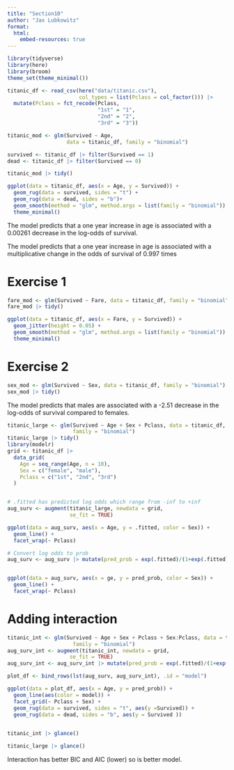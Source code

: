 ```yaml
---
title: "Section10"
author: "Jax Lubkowitz"
format: 
  html:
    embed-resources: true
---
```


```r
library(tidyverse)
library(here)
library(broom)
theme_set(theme_minimal())

titanic_df <- read_csv(here("data/titanic.csv"),
                       col_types = list(Pclass = col_factor())) |>
  mutate(Pclass = fct_recode(Pclass,
                             "1st" = "1",
                             "2nd" = "2",
                             "3rd" = "3"))
```

```r
titanic_mod <- glm(Survived ~ Age,
                   data = titanic_df, family = "binomial")

survived <- titanic_df |> filter(Survived == 1)
dead <- titanic_df |> filter(Survived == 0)

titanic_mod |> tidy()

ggplot(data = titanic_df, aes(x = Age, y = Survived)) +
  geom_rug(data = survived, sides = "t") +
  geom_rug(data = dead, sides = "b")+
  geom_smooth(method = "glm", method.args = list(family = "binomial")) +
  theme_minimal()
```

The model predicts that a one year increase in age is associated with a 0.00261 decrease in the log-odds of survival.

The model predicts that a one year increase in age is associated with a multiplicative change in the odds of survival of 0.997 times

# Exercise 1
```r
fare_mod <- glm(Survived ~ Fare, data = titanic_df, family = "binomial")
fare_mod |> tidy()

ggplot(data = titanic_df, aes(x = Fare, y = Survived)) +
  geom_jitter(height = 0.05) +
  geom_smooth(method = "glm", method.args = list(family = "binomial")) +
  theme_minimal()
```




# Exercise 2
```r
sex_mod <- glm(Survived ~ Sex, data = titanic_df, family = "binomial")
sex_mod |> tidy()
```
The model predicts that males are associated with a -2.51 decrease in the log-odds of survival compared to females.


```r
titanic_large <- glm(Survived ~ Age + Sex + Pclass, data = titanic_df,
                     family = "binomial")
titanic_large |> tidy()
library(modelr)
grid <- titanic_df |>
  data_grid(
    Age = seq_range(Age, n = 10),
    Sex = c("female", "male"),
    Pclass = c("1st", "2nd", "3rd")
  ) 


# .fitted has predicted log odds which range from -inf to +inf
aug_surv <- augment(titanic_large, newdata = grid,
                    se_fit = TRUE)

ggplot(data = aug_surv, aes(x = Age, y = .fitted, color = Sex)) +
  geom_line() +
  facet_wrap(~ Pclass)

# Convert log odds to prob
aug_surv <- aug_surv |> mutate(pred_prob = exp(.fitted)/(1+exp(.fitted)))


ggplot(data = aug_surv, aes(x = ge, y = pred_prob, color = Sex)) +
  geom_line() +
  facet_wrap(~ Pclass)

```

# Adding interaction 
```r
titanic_int <- glm(Survived ~ Age + Sex + Pclass + Sex:Pclass, data = titanic_df,
                     family = "binomial")
aug_surv_int <- augment(titanic_int, newdata = grid,
                    se_fit = TRUE)
aug_surv_int <- aug_surv_int |> mutate(pred_prob = exp(.fitted)/(1+exp(.fitted)))

plot_df <- bind_rows(lst(aug_surv, aug_surv_int), .id = "model")

ggplot(data = plot_df, aes(x = Age, y = pred_prob)) +
  geom_line(aes(color = model)) +
  facet_grid(~ Pclass + Sex) +
  geom_rug(data = survived, sides = "t", aes(y =Survived)) +
  geom_rug(data = dead, sides = "b", aes(y = Survived ))
  

titanic_int |> glance()

titanic_large |> glance()
```
Interaction has better BIC and AIC (lower) so is better model. 
